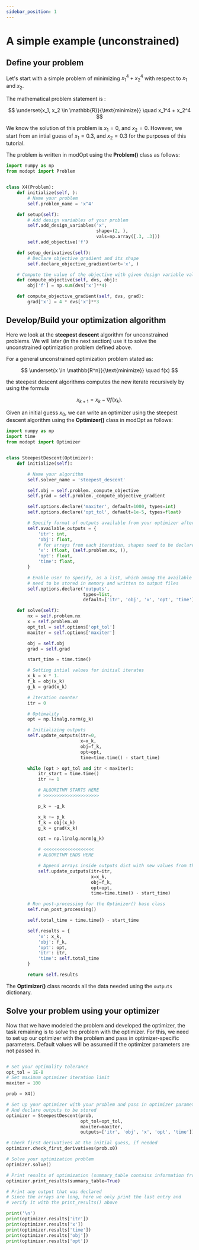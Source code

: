 ```yaml
---
sidebar_position: 1
---
```


# A simple example (unconstrained)

## Define your problem

Let's start with a simple problem of minimizing $x_1^4 + x_2^4$ with respect to $x_1$ and $x_2$.

The mathematical problem statement is : 


$$
\underset{x_1, x_2 \in \mathbb{R}}{\text{minimize}} \quad x_1^4 + x_2^4
$$

We know the solution of this problem is $x_1=0$, and $x_2=0$.
However, we start from an intial guess of $x_1=0.3$, and $x_2=0.3$ for the purposes of this tutorial.

The problem is written in modOpt using the **Problem()** class as follows:


```py
import numpy as np
from modopt import Problem


class X4(Problem):
    def initialize(self, ):
        # Name your problem
        self.problem_name = 'x^4'

    def setup(self):
        # Add design variables of your problem
        self.add_design_variables('x',
                                  shape=(2, ),
                                  vals=np.array([.3, .3]))
        self.add_objective('f')

    def setup_derivatives(self):
        # Declare objective gradient and its shape
        self.declare_objective_gradient(wrt='x', )

    # Compute the value of the objective with given design variable values
    def compute_objective(self, dvs, obj):
        obj['f'] = np.sum(dvs['x']**4)

    def compute_objective_gradient(self, dvs, grad):
        grad['x'] = 4 * dvs['x']**3
```

## Develop/Build your optimization algorithm

Here we look at the **steepest descent** algorithm for unconstrained problems. 
We will later (in the next section) use it to solve the unconstrained  optimization problem defined above.

For a general unconstrained optimization problem stated as: 

$$
\underset{x \in \mathbb{R^n}}{\text{minimize}} \quad f(x)
$$

the steepest descent algorithms computes the new iterate recursively by using the formula

$$
x_{k+1} = x_{k} - \nabla f(x_k) .
$$

Given an initial guess $x_0$, we can write an optimizer using the steepest descent algorithm using the **Optimizer()** class in modOpt as follows:

```py
import numpy as np
import time
from modopt import Optimizer


class SteepestDescent(Optimizer):
    def initialize(self):

        # Name your algorithm
        self.solver_name = 'steepest_descent'

        self.obj = self.problem._compute_objective
        self.grad = self.problem._compute_objective_gradient

        self.options.declare('maxiter', default=1000, types=int)
        self.options.declare('opt_tol', default=1e-5, types=float)

        # Specify format of outputs available from your optimizer after each iteration
        self.available_outputs = {
            'itr': int,
            'obj': float,
            # for arrays from each iteration, shapes need to be declared
            'x': (float, (self.problem.nx, )),
            'opt': float,
            'time': float,
        }

        # Enable user to specify, as a list, which among the available outputs
        # need to be stored in memory and written to output files
        self.options.declare('outputs',
                             types=list,
                             default=['itr', 'obj', 'x', 'opt', 'time'])

    def solve(self):
        nx = self.problem.nx
        x = self.problem.x0
        opt_tol = self.options['opt_tol']
        maxiter = self.options['maxiter']

        obj = self.obj
        grad = self.grad

        start_time = time.time()

        # Setting intial values for initial iterates
        x_k = x * 1.
        f_k = obj(x_k)
        g_k = grad(x_k)

        # Iteration counter
        itr = 0

        # Optimality
        opt = np.linalg.norm(g_k)

        # Initializing outputs
        self.update_outputs(itr=0,
                            x=x_k,
                            obj=f_k,
                            opt=opt,
                            time=time.time() - start_time)

        while (opt > opt_tol and itr < maxiter):
            itr_start = time.time()
            itr += 1

            # ALGORITHM STARTS HERE
            # >>>>>>>>>>>>>>>>>>>>>

            p_k = -g_k

            x_k += p_k
            f_k = obj(x_k)
            g_k = grad(x_k)

            opt = np.linalg.norm(g_k)

            # <<<<<<<<<<<<<<<<<<<
            # ALGORITHM ENDS HERE

            # Append arrays inside outputs dict with new values from the current iteration
            self.update_outputs(itr=itr,
                                x=x_k,
                                obj=f_k,
                                opt=opt,
                                time=time.time() - start_time)

        # Run post-processing for the Optimizer() base class
        self.run_post_processing()

        self.total_time = time.time() - start_time

        self.results = {
            'x': x_k,
            'obj': f_k,
            'opt': opt,
            'itr': itr,
            'time': self.total_time
        }

        return self.results
```

The **Optimizer()** class records all the data needed using the `outputs` dictionary.

## Solve your problem using your optimizer

Now that we have modeled the problem and developed the optimizer, the task remaining is to solve the problem with the optimizer.
For this, we need to set up our optimizer with the problem and pass in optimizer-specific parameters. 
Default values will be assumed if the optimizer parameters are not passed in.

```py

# Set your optimality tolerance
opt_tol = 1E-8
# Set maximum optimizer iteration limit
maxiter = 100

prob = X4()

# Set up your optimizer with your problem and pass in optimizer parameters
# And declare outputs to be stored
optimizer = SteepestDescent(prob,
                            opt_tol=opt_tol,
                            maxiter=maxiter,
                            outputs=['itr', 'obj', 'x', 'opt', 'time'])

# Check first derivatives at the initial guess, if needed
optimizer.check_first_derivatives(prob.x0)

# Solve your optimization problem
optimizer.solve()

# Print results of optimization (summary_table contains information from each iteration)
optimizer.print_results(summary_table=True)

# Print any output that was declared
# Since the arrays are long, here we only print the last entry and
# verify it with the print_results() above

print('\n')
print(optimizer.results['itr'])
print(optimizer.results['x'])
print(optimizer.results['time'])
print(optimizer.results['obj'])
print(optimizer.results['opt'])

```




